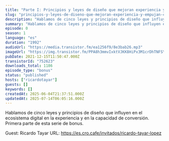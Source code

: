 ```yaml
---
title: "Parte I: Principios y leyes de diseño que mejoran experiencia y empujan conversión, con Ricardo Tayar"
slug: "principios-y-leyes-de-diseno-que-mejoran-experiencia-y-empujan-conversion-parte-i-con-ricardo-tayar"
description: "Hablamos de cinco leyes y principios de diseño que influyen en el ecosistema digital en la experiencia y en la capacidad de conversión. Primera parte de esta serie de bonus.\n\nGuest: Ricardo Tayar\nURL: https://es.cro.cafe/invitados/ricardo-tayar-lopez"
summary: "Hablamos de cinco leyes y principios de diseño que influyen en el ecosistema digital en la experiencia y en la capacidad de conversión. Primera parte de esta serie de bonus."
episode: 0
season: 1
language: "es"
duration: "1992"
audioUrl: "https://media.transistor.fm/ea1256f9/8e3bab26.mp3"
imageUrl: "https://img.transistor.fm/PPA8h3mmvIxktVJKK8HiPx3M1crDhTNFSYjH7iHnlQ8/rs:fill:3000:3000:1/q:60/aHR0cHM6Ly9pbWct/dXBsb2FkLXByb2R1/Y3Rpb24udHJhbnNp/c3Rvci5mbS80MzJj/MGFlNzNmNGYxZTg2/MzkzNzdhNzAwMjc4/ZTY3MC5qcGc.webp"
pubDate: 2021-12-15T11:50:47.000Z
transistorId: "752623"
downloads_total: 1186
episode_type: "bonus"
status: "published"
hosts: ["ricardotayar"]
guests: []
keywords: []
createdAt: 2025-06-04T21:37:51.000Z
updatedAt: 2025-07-14T06:05:16.000Z
---
```


Hablamos de cinco leyes y principios de diseño que influyen en el ecosistema digital en la experiencia y en la capacidad de conversión. Primera parte de esta serie de bonus.

Guest: Ricardo Tayar
URL: https://es.cro.cafe/invitados/ricardo-tayar-lopez
